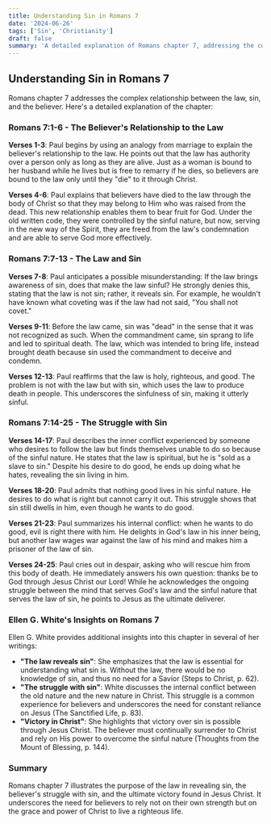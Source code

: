 ```yaml
---
title: Understanding Sin in Romans 7
date: '2024-06-26'
tags: ['Sin', 'Christianity']
draft: false
summary: 'A detailed explanation of Romans chapter 7, addressing the complex relationship between the law, sin, and the believer. Insights from Ellen G. White included.'
---
```


## Understanding Sin in Romans 7

Romans chapter 7 addresses the complex relationship between the law, sin, and the believer. Here's a detailed explanation of the chapter:

### Romans 7:1-6 - The Believer's Relationship to the Law

**Verses 1-3**: Paul begins by using an analogy from marriage to explain the believer's relationship to the law. He points out that the law has authority over a person only as long as they are alive. Just as a woman is bound to her husband while he lives but is free to remarry if he dies, so believers are bound to the law only until they "die" to it through Christ.

**Verses 4-6**: Paul explains that believers have died to the law through the body of Christ so that they may belong to Him who was raised from the dead. This new relationship enables them to bear fruit for God. Under the old written code, they were controlled by the sinful nature, but now, serving in the new way of the Spirit, they are freed from the law's condemnation and are able to serve God more effectively.

### Romans 7:7-13 - The Law and Sin

**Verses 7-8**: Paul anticipates a possible misunderstanding: If the law brings awareness of sin, does that make the law sinful? He strongly denies this, stating that the law is not sin; rather, it reveals sin. For example, he wouldn't have known what coveting was if the law had not said, "You shall not covet."

**Verses 9-11**: Before the law came, sin was "dead" in the sense that it was not recognized as such. When the commandment came, sin sprang to life and led to spiritual death. The law, which was intended to bring life, instead brought death because sin used the commandment to deceive and condemn.

**Verses 12-13**: Paul reaffirms that the law is holy, righteous, and good. The problem is not with the law but with sin, which uses the law to produce death in people. This underscores the sinfulness of sin, making it utterly sinful.

### Romans 7:14-25 - The Struggle with Sin

**Verses 14-17**: Paul describes the inner conflict experienced by someone who desires to follow the law but finds themselves unable to do so because of the sinful nature. He states that the law is spiritual, but he is "sold as a slave to sin." Despite his desire to do good, he ends up doing what he hates, revealing the sin living in him.

**Verses 18-20**: Paul admits that nothing good lives in his sinful nature. He desires to do what is right but cannot carry it out. This struggle shows that sin still dwells in him, even though he wants to do good.

**Verses 21-23**: Paul summarizes his internal conflict: when he wants to do good, evil is right there with him. He delights in God's law in his inner being, but another law wages war against the law of his mind and makes him a prisoner of the law of sin.

**Verses 24-25**: Paul cries out in despair, asking who will rescue him from this body of death. He immediately answers his own question: thanks be to God through Jesus Christ our Lord! While he acknowledges the ongoing struggle between the mind that serves God's law and the sinful nature that serves the law of sin, he points to Jesus as the ultimate deliverer.

### Ellen G. White's Insights on Romans 7

Ellen G. White provides additional insights into this chapter in several of her writings:

- **"The law reveals sin"**: She emphasizes that the law is essential for understanding what sin is. Without the law, there would be no knowledge of sin, and thus no need for a Savior (Steps to Christ, p. 62).
- **"The struggle with sin"**: White discusses the internal conflict between the old nature and the new nature in Christ. This struggle is a common experience for believers and underscores the need for constant reliance on Jesus (The Sanctified Life, p. 83).
- **"Victory in Christ"**: She highlights that victory over sin is possible through Jesus Christ. The believer must continually surrender to Christ and rely on His power to overcome the sinful nature (Thoughts from the Mount of Blessing, p. 144).

### Summary

Romans chapter 7 illustrates the purpose of the law in revealing sin, the believer's struggle with sin, and the ultimate victory found in Jesus Christ. It underscores the need for believers to rely not on their own strength but on the grace and power of Christ to live a righteous life.

